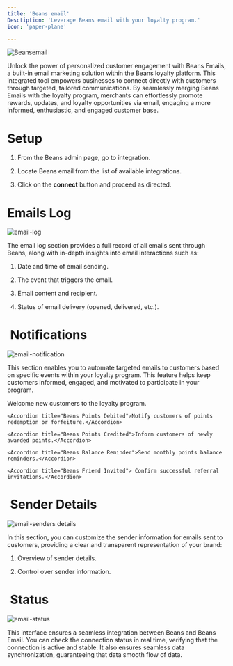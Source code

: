 ```yaml
---
title: 'Beans email'
Desctiption: 'Leverage Beans email with your loyalty program.'
icon: 'paper-plane'

---
```


<Frame>
  <img src="/assets/images/integrations/beansemail/hero.webp" alt="Beansemail" style={{ borderRadius: '0.5rem' }} />
</Frame>

Unlock the power of personalized customer engagement with Beans Emails, a built-in email marketing solution within the Beans loyalty platform. This integrated tool empowers businesses to connect directly with customers through targeted, tailored communications. By seamlessly merging Beans Emails with the loyalty program, merchants can effortlessly promote rewards, updates, and loyalty opportunities via email, engaging a more informed, enthusiastic, and engaged customer base.

# Setup

1. From the Beans admin page, go to integration.

2. Locate Beans email from the list of available integrations.

3. Click on the **connect** button and proceed as directed.

# Emails Log

<Frame>
  <img src="/assets/images/integrations/beansemail/email-log.webp" alt="email-log" style={{ borderRadius: '0.5rem' }} />
</Frame>

The email log section provides a full record of all emails sent through Beans, along with in-depth insights into email interactions such as:

1. Date and time of email sending.

2. The event that triggers the email.

3. Email content and recipient.

4. Status of email delivery (opened, delivered, etc.).

#  Notifications

<Frame>
  <img
    src="/assets/images/integrations/beansemail/email-notification.webp"
    alt="email-notification"
    style={{ borderRadius: '0.5rem' }}
  />
</Frame>

This section enables you to automate targeted emails to customers based on specific events within your loyalty program. This feature helps keep customers informed, engaged, and motivated to participate in your program.

<AccordionGroup>

<Accordion title="Beans Member Created">Welcome new customers to the loyalty program.</Accordion>

    <Accordion title="Beans Points Debited">Notify customers of points redemption or forfeiture.</Accordion>

    <Accordion title="Beans Points Credited">Inform customers of newly awarded points.</Accordion>

    <Accordion title="Beans Balance Reminder">Send monthly points balance reminders.</Accordion>

    <Accordion title="Beans Friend Invited"> Confirm successful referral invitations.</Accordion>

</AccordionGroup>

#  Sender Details

<Frame>
  <img
    src="/assets/images/integrations/beansemail/email-senders details.webp"
    alt="email-senders details"
    style={{ borderRadius: '0.5rem' }}
  />
</Frame>

In this section, you can customize the sender information for emails sent to customers, providing a clear and transparent representation of your brand:

1. Overview of sender details.

2. Control over sender information.

#  Status

<Frame>
  <img
    src="/assets/images/integrations/beansemail/email-status.webp"
    alt="email-status"
    style={{ borderRadius: '0.5rem' }}
  />
</Frame>

This interface ensures a seamless integration between Beans and Beans Email. You can check the connection status in real time, verifying that the connection is active and stable.
It also ensures seamless data synchronization, guaranteeing that data smooth flow of data.
